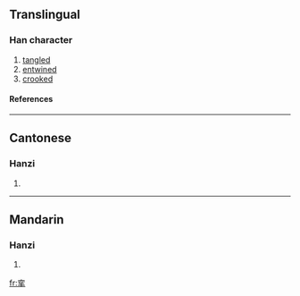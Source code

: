 {{see|攣}}

==Translingual==
===Han character===
{{Han char|rn=64|rad=手|as=06|sn=10|four=|canj=卜金手 (YCQ)}}
# [[tangled]]
# [[entwined]]
# [[crooked]]
====References====
{{Han ref|kx=0431.171|hdz=31864.060|uh=631B|ud=25371}}
----
==Cantonese==
===Hanzi===
{{yue-hanzi|jyut=|y=lyun4}}
# {{defn|Cantonese}}
----
==Mandarin==
===Hanzi===
{{cmn-hanzi|tra=攣|pin=[[luán]] ([[luan2]])|wg=luan<sup>2</sup>}}
# {{defn|Mandarin}}

[[fr:挛]]